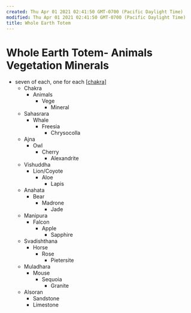 ```yaml
---
created: Thu Apr 01 2021 02:41:50 GMT-0700 (Pacific Daylight Time)
modified: Thu Apr 01 2021 02:41:50 GMT-0700 (Pacific Daylight Time)
title: Whole Earth Totem
---
```

# Whole Earth Totem- Animals Vegetation Minerals
  - seven of each, one for each [[chakra]]
    - Chakra
      - Animals
        - Vege
          - Mineral
    - Sahasrara
      - Whale
        - Freesia
          - Chrysocolla
    - Ajna
      - Owl
        - Cherry
          - Alexandrite
    - Vishuddha
      - Lion/Coyote
        - Aloe
          - Lapis
    - Anahata
      - Bear
        - Madrone
          - Jade
    - Manipura
      - Falcon
        - Apple
          - Sapphire
    - Svadishthana
      - Horse
        - Rose
          - Pietersite
    - Muladhara
      - Mouse
        - Sequoia
          - Granite
    - Alsoran
      - Sandstone
      - Limestone




[//begin]: # "Autogenerated link references for markdown compatibility"
[chakra]: ../../areas/get-real/chakra "Chakra"
[//end]: # "Autogenerated link references"